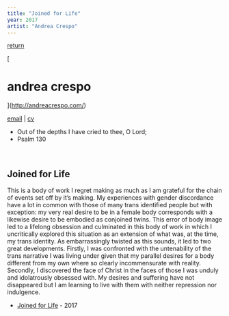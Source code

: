```yaml
---
title: "Joined for Life"
year: 2017
artist: "Andrea Crespo"
---
```


[return](http://andreacrespo.com/)

[

andrea crespo
=============

](http://andreacrespo.com/)

[email](mailto:info@andreacrespo.com) | [cv](cv.html)

*   Out of the depths I have cried to thee, O Lord;
*   Psalm 130

 

Joined for Life
---------------

This is a body of work I regret making as much as I am grateful for the chain of events set off by it’s making. My experiences with gender discordance have a lot in common with those of many trans identified people but with exception: my very real desire to be in a female body corresponds with a likewise desire to be embodied as conjoined twins. This error of body image led to a lifelong obsession and culminated in this body of work in which I uncritically explored this situation as an extension of what was, at the time, my trans identity. As embarrassingly twisted as this sounds, it led to two great developments. Firstly, I was confronted with the untenability of the trans narrative I was living under given that my parallel desires for a body different from my own where so clearly incommensurate with reality. Secondly, I discovered the face of Christ in the faces of those I was unduly and idolatrously obsessed with. My desires and suffering have not disappeared but I am learning to live with them with neither repression nor indulgence.

*   [Joined for Life](http://www.downsross.com/exhibitions/joined-for-life) - 2017
